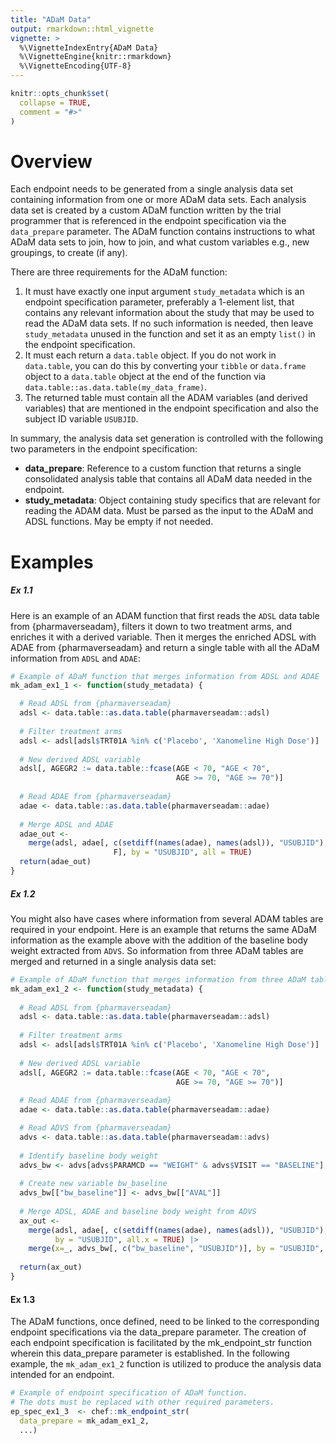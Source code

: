 ```yaml
---
title: "ADaM Data"
output: rmarkdown::html_vignette
vignette: >
  %\VignetteIndexEntry{ADaM Data}
  %\VignetteEngine{knitr::rmarkdown}
  %\VignetteEncoding{UTF-8}
---
```


```r
knitr::opts_chunk$set(
  collapse = TRUE,
  comment = "#>"
)
```

# Overview

Each endpoint needs to be generated from a single analysis data set containing information from one or more ADaM data sets. Each analysis data set is created by a custom ADaM function written by the trial programmer that is referenced in the endpoint specification via the `data_prepare` parameter. The ADaM function contains instructions to what ADaM data sets to join, how to join, and what custom variables e.g., new groupings, to create (if any).

There are three requirements for the ADaM function:

1. It must have exactly one input argument `study_metadata` which is an endpoint specification parameter, preferably a 1-element list, that contains any relevant information about the study that may be used to read the ADaM data sets. If no such information is needed, then leave `study_metadata` unused in the function and set it as an empty `list()` in the endpoint specification.
2. It must each return a `data.table` object. If you do not work in `data.table`, you can do this by converting your `tibble` or `data.frame` object to a `data.table` object at the end of the function via `data.table::as.data.table(my_data_frame)`.
3. The returned table must contain all the ADAM variables (and derived variables) that are mentioned in the endpoint specification and also the subject ID variable `USUBJID`.

In summary, the analysis data set generation is controlled with the following two parameters in the endpoint specification:

* **data_prepare**: Reference to a custom function that returns a single consolidated analysis table that contains all ADaM data needed in the endpoint.
* **study_metadata**: Object containing study specifics that are relevant for reading the ADAM data. Must be parsed as the input to the ADaM and ADSL functions. May be empty if not needed.

# Examples

##### Ex 1.1

Here is an example of an ADAM function that first reads the `ADSL` data table from {pharmaverseadam}, filters it down to two treatment arms, and enriches it with a derived variable. Then it merges the enriched ADSL with ADAE from {pharmaverseadam} and return a single table with all the ADaM information from `ADSL` and `ADAE`:

```r
# Example of ADaM function that merges information from ADSL and ADAE
mk_adam_ex1_1 <- function(study_metadata) {

  # Read ADSL from {pharmaverseadam} 
  adsl <- data.table::as.data.table(pharmaverseadam::adsl)
  
  # Filter treatment arms
  adsl <- adsl[adsl$TRT01A %in% c('Placebo', 'Xanomeline High Dose')]
  
  # New derived ADSL variable 
  adsl[, AGEGR2 := data.table::fcase(AGE < 70, "AGE < 70",
                                     AGE >= 70, "AGE >= 70")]
  
  # Read ADAE from {pharmaverseadam}
  adae <- data.table::as.data.table(pharmaverseadam::adae)
  
  # Merge ADSL and ADAE
  adae_out <-
    merge(adsl, adae[, c(setdiff(names(adae), names(adsl)), "USUBJID"), with =
                       F], by = "USUBJID", all = TRUE)
  return(adae_out)
}
```

##### Ex 1.2

You might also have cases where information from several ADAM tables are required in your endpoint. Here is an example that returns the same ADaM information as the example above with the addition of the baseline body weight extracted from `ADVS`. So information from three ADaM tables are merged and returned in a single analysis data set:

```r
# Example of ADaM function that merges information from three ADaM tables
mk_adam_ex1_2 <- function(study_metadata) {
  
  # Read ADSL from {pharmaverseadam} 
  adsl <- data.table::as.data.table(pharmaverseadam::adsl)
  
  # Filter treatment arms
  adsl <- adsl[adsl$TRT01A %in% c('Placebo', 'Xanomeline High Dose')]
  
  # New derived ADSL variable 
  adsl[, AGEGR2 := data.table::fcase(AGE < 70, "AGE < 70",
                                     AGE >= 70, "AGE >= 70")]
  
  # Read ADAE from {pharmaverseadam}
  adae <- data.table::as.data.table(pharmaverseadam::adae)

  # Read ADVS from {pharmaverseadam}
  advs <- data.table::as.data.table(pharmaverseadam::advs)
  
  # Identify baseline body weight
  advs_bw <- advs[advs$PARAMCD == "WEIGHT" & advs$VISIT == "BASELINE"]
  
  # Create new variable bw_baseline
  advs_bw[["bw_baseline"]] <- advs_bw[["AVAL"]]
  
  # Merge ADSL, ADAE and baseline body weight from ADVS
  ax_out <-
    merge(adsl, adae[, c(setdiff(names(adae), names(adsl)), "USUBJID"), with = F], 
          by = "USUBJID", all.x = TRUE) |> 
    merge(x=_, advs_bw[, c("bw_baseline", "USUBJID")], by = "USUBJID", all.x = TRUE)
  
  return(ax_out)
}
```

#### Ex 1.3

The ADaM functions, once defined, need to be linked to the corresponding endpoint specifications via the data_prepare parameter. The creation of each endpoint specification is facilitated by the mk_endpoint_str function wherein this data_prepare parameter is established. In the following example, the `mk_adam_ex1_2` function is utilized to produce the analysis data intended for an endpoint.
```r
# Example of endpoint specification of ADaM function.
# The dots must be replaced with other required parameters.
ep_spec_ex1_3  <- chef::mk_endpoint_str(
  data_prepare = mk_adam_ex1_2,
  ...)
```
